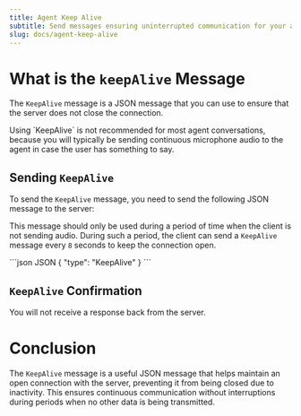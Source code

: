 ```yaml
---
title: Agent Keep Alive
subtitle: Send messages ensuring uninterrupted communication for your agent.
slug: docs/agent-keep-alive
---
```



<Markdown src="../snippets/voice-agent.mdx" />

# What is the `keepAlive` Message

The `KeepAlive` message is a JSON message that you can use to ensure that the server does not close the connection.

<Info>
  Using `KeepAlive` is not recommended for most agent conversations, because you will typically be sending continuous microphone audio to the agent in case the user has something to say.
</Info>

## Sending `KeepAlive`

To send the `KeepAlive` message, you need to send the following JSON message to the server:

This message should only be used during a period of time when the client is not sending audio. During such a period, the client can send a `KeepAlive` message every `8` seconds to keep the connection open.

<CodeGroup>
  ```json JSON
  {
    "type": "KeepAlive"
  }
  ```
</CodeGroup>

## `KeepAlive` Confirmation

You will not receive a response back from the server.

# Conclusion

The `KeepAlive` message is a useful JSON message that helps maintain an open connection with the server, preventing it from being closed due to inactivity. This ensures continuous communication without interruptions during periods when no other data is being transmitted.
